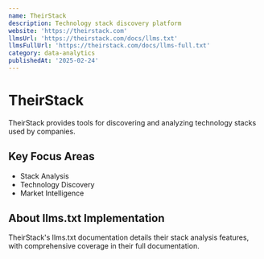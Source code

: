 ```yaml
---
name: TheirStack
description: Technology stack discovery platform
website: 'https://theirstack.com'
llmsUrl: 'https://theirstack.com/docs/llms.txt'
llmsFullUrl: 'https://theirstack.com/docs/llms-full.txt'
category: data-analytics
publishedAt: '2025-02-24'
---
```


# TheirStack

TheirStack provides tools for discovering and analyzing technology stacks used by companies.

## Key Focus Areas

- Stack Analysis
- Technology Discovery
- Market Intelligence

## About llms.txt Implementation

TheirStack's llms.txt documentation details their stack analysis features, with comprehensive coverage in their full documentation.
